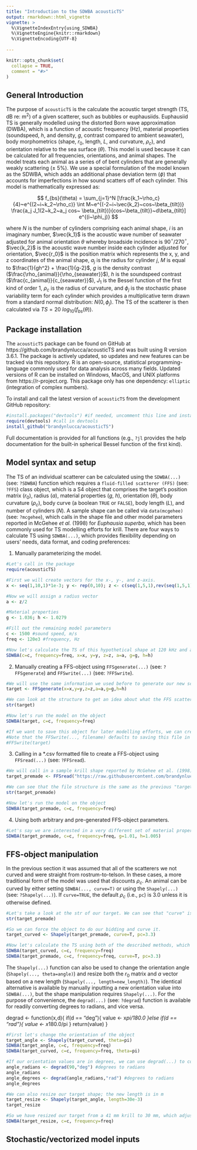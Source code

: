 ```yaml
---
title: "Introduction to the SDWBA acousticTS"
output: rmarkdown::html_vignette
vignette: >
  %\VignetteIndexEntry{using_SDWBA}
  %\VignetteEngine{knitr::rmarkdown}
  %\VignetteEncoding{UTF-8}
  
---
```

```r
knitr::opts_chunk$set(
  collapse = TRUE,
  comment = "#>"
)
```

## General Introduction

The purpose of `acousticTS` is the calculate the acoustic target strength (TS, dB re: m^2^) of a given scatterer, such as bubbles or euphausiids. Euphausiid TS is generally modelled using the distorted Born wave approximation (DWBA), which is a function of acoustic frequency (Hz), material properties (soundspeed, $h$, and density, $g$, contrast compared to ambient seawater), body morphometrics (shape, $r_{0}$, length, $L$, and curvature, $\rho_c$), and orientation relative to the sea surface ($\theta$). This model is used because it can be calculated for all frequencies, orientations, and animal shapes. The model treats each animal as a series of of bent cylinders that are generally weakly scattering ($\pm$ 5%). We use a special formulation of the model known as the SDWBA, which adds an additional phase deviation term ($\phi$) that accounts for imperfections in how sound scatters off of each cylinder. This model is mathematically expressed as:

$$
f_{bs}(\theta) = \sum_{j=1}^N [\frac{k_1~\rho_c}{4}~e^{(2~i~k_2~\rho_c)} \int M~e^{(-2~i~\vec{k_2}~cos~\beta_{tilt})} \frac{a_j J_1(2~k_2~a_j cos~ \beta_{tilt})}{cos~\beta_{tilt}}~d\beta_{tilt}] e^{(i~\phi_j)}
$$

where $N$ is the number of cylinders comprising each animal shape, $i$ is an imaginary number, $\vec{k_1}$ is the acoustic wave number of seawater adjusted for animal orientation $\theta$ whereby broadside incidence is 90$^\circ$/270$^\circ$, $\vec{k_2}$ is the acoustic wave number inside each cylinder adjusted for orientation, $\vec{r_0}$ is the position matrix which represents the x, y, and z coordinates of the animal shape, $a_j$ is the radius for cylinder $j$, $M$ is equal to $\frac{1}{gh^2} + \frac{1}{g-2}$, $g$ is the density contrast ($\frac{\rho_{animal}}{\rho_{seawater}}$), $h$ is the soundspeed contrast ($\frac{c_{animal}}{c_{seawater}}$), $J_1$ is the Bessel function of the first kind of order 1, $\rho_c$ is the radius of curvature, and $\phi_j$ is the stochastic phase variability term for each cylinder which provides a multiplicative term drawn from a standard normal distribution: $N(0, \phi_j)$. The TS of the scatterer is then calculated via $TS = 20~log_{10}(f_{bs}(\theta))$. 

## Package installation

The `acousticTS` package can be found on GitHub at https://github.com/brandynlucca/acousticTS and was built using R version 3.6.1. The package is actively updated, so updates and new features can be tracked via this repository. R is an open-source, statistical programming-language commonly used for data analysis across many fields. Updated versions of R can be installed on Windows, MacOS, and UNIX platforms from https://r-project.org. This package only has one dependency: `elliptic` (integration of complex numbers).

To install and call the latest version of `acousticTS` from the development GitHub repository: 

```r
#install.packages("devtools") #if needed, uncomment this line and install devtools
require(devtools) #call in devtools
install_github("brandynlucca/acousticTS")
```

Full documentation is provided for all functions (e.g., `?jl` provides the help documentation for the built-in spherical Bessel function of the first kind). 

## Model syntax and setup

The TS of an individual scatterer can be calculated using the `SDWBA(...)` (see: `?SDWBA`) function which requires a `fluid-filled scatterer (FFS)` (see: `?FFS`) class object, which is a S4 object that comprises the target's position matrix ($r_0$), radius ($a$), material properties ($g$, $h$), orientation ($\theta$), body curvature ($\rho_c$), body curve (a boolean `TRUE` or `FALSE`), body length ($L$), and number of cylinders ($N$). A sample shape can be called via `data(mcgehee)` (see: `?mcgehee`), which calls in the shape file and other model parameters reported in McGehee *et al.* (1998) for *Euphausia superba*, which has been commonly used for TS modelling efforts for krill. There are four ways to calculate TS using `SDWBA(...)`, which provides flexibility depending on users' needs, data format, and coding preferences:

1. Manually parameterizing the model.

```r
#Let's call in the package
require(acousticTS)

#First we will create vectors for the x-, y-, and z-axis. 
x <- seq(1,10,1)*1e-3; y <- rep(0,10); z <- c(seq(1,5,1),rev(seq(1,5,1)))*1e-4

#Now we will assign a radius vector
a <- z/2

#Material properties
g <- 1.036; h <- 1.0279

#Fill out the remaining model parameters
c <- 1500 #sound speed, m/s
freq <- 120e3 #frequency, Hz

#Now let's calculate the TS of this hypothetical shape at 120 kHz and ambient sound speed of 1500 m/s
SDWBA(c=c, frequency=freq, x=x, y=y, z=z, a=a, g=g, h=h)

```


2. Manually creating a FFS-object using `FFSgenerate(...)` (see: `?FFSgenerate`) and `FFSwrite(...)` (see: `?FFSwrite`). 

```r
#We will use the same information we used before to generate our new scatterer
target <- FFSgenerate(x=x,y=y,z=z,a=a,g=g,h=h)

#We can look at the structure to get an idea about what the FFS scatterer object looks like
str(target)

#Now let's run the model on the object
SDWBA(target, c=c, frequency=freq)

#If we want to save this object for later modelling efforts, we can create a data.frame and write a *.csv file that is properly formatted
#Note that the FFSwrite(..., filename) defaults to saving this file in your current working directory. Name this file accordingly. 
#FFSwrite(target)
```

3. Calling in a *.csv formatted file to create a FFS-object using `FFSread(...)` (see: `?FFSread`).

```r
#We will call in a sample krill shape reported by McGehee et al. (1998) from the GitHub repository, but this can be applied to any *.csv file with the correct filepath. 
target_premade <- FFSread("https://raw.githubusercontent.com/brandynlucca/acousticTS/test-branch/data/mcgehee.csv")

#We can see that the file structure is the same as the previous "target" scatterer, just filled with different values
str(target_premade)

#Now let's run the model on the object
SDWBA(target_premade, c=c, frequency=freq)
```

4. Using both arbitrary and pre-generated FFS-object parameters. 

```r
#Let's say we are interested in a very different set of material properties!
SDWBA(target_premade, c=c, frequency=freq, g=1.01, h=1.005)
```

## FFS-object manipulation

In the previous section it was assumed that all of the scatterers we not curved and were straight from rostrum-to-telson. In these cases, a more traditional form of the model was used that discounts $\rho_c$. An animal can be curved by either setting `SDWBA(..., curve=T)` or using the `Shapely(...)` (see: `?Shapely(...)`). If `curve=TRUE`, the default $\rho_c$ (i.e., `pc`) is 3.0 unless it is otherwise defined. 

```r
#Let's take a look at the str of our target. We can see that "curve" is set to False, and the radius of curvature (pc) is set to 0.0. 
str(target_premade)

#So we can force the object to do our bidding and curve it.
target_curved <- Shapely(target_premade, curve=T, pc=3.3)

#Now let's calculate the TS using both of the described methods, which will yield the same answer
SDWBA(target_curved, c=c, frequency=freq)
SDWBA(target_premade, c=c, frequency=freq, curve=T, pc=3.3)
```

The `Shapely(...)` function can also be used to change the orientation angle (`Shapely(..., theta=angle)`) and resize both the $r_0$ matrix and $a$ vector based on a new length (`Shapely(..., length=new_length)`). The identical alternative is available by manually inputting a new orientation value into `SDWBA(...)`, but the shape manipulation requires `Shapely(...)`. For the purpose of convenience, the `degrad(...)` (see: `?degrad`) function is available for readily converting degrees to radians, and vice versa. 

degrad <- function(x,d){
  if(d == "deg"){
    value <- x*pi/180.0
  }else if(d == "rad"){
    value <- x*180.0/pi
  }
  return(value)
}


```r
#First let's change the orientation of the object
target_angle <- Shapely(target_curved, theta=pi)
SDWBA(target_angle, c=c, frequency=freq)
SDWBA(target_curved, c=c, frequency=freq, theta=pi)

#If our orientation values are in degrees, we can use degrad(...) to convert! 
angle_radians <- degrad(90,"deg") #degrees to radians
angle_radians
angle_degrees <- degrad(angle_radians,"rad") #degrees to radians
angle_degrees

#We can also resize our target shape; the new length is in m
target_resize <- Shapely(target_angle, length=30e-3)
target_resize

#So we have resized our target from a 41 mm krill to 30 mm, which adjusted both the position matrix, rpos, and our radius vector, a.
SDWBA(target_resize, c=c, frequency=freq)

```


## Stochastic/vectorized model inputs

